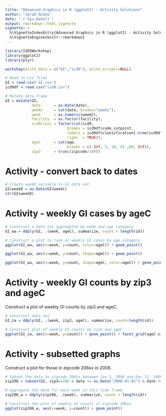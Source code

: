 ```yaml
---
title: "Advanced Graphics in R (ggplot2) - Activity Solutions"
author: "Jarad Niemi"
date: "`r Sys.Date()`"
output: rmarkdown::html_vignette
vignette: >
  %\VignetteIndexEntry{Advanced Graphics in R (ggplot2) - Activity Solutions}
  %\VignetteEngine{knitr::rmarkdown}
---
```


```r
library(ISDSWorkshop)
library(ggplot2)
library(plyr)

workshop(write_data = c("GI","icd9"), write_scripts=NULL)

# Read in csv files
GI = read.csv('GI.csv')
icd9df = read.csv("icd9.csv")

# Mutate data.frame
GI = mutate(GI,
            date      = as.Date(date),
            weekC     = cut(date, breaks="weeks"),
            week      = as.numeric(weekC),
            facility  = as.factor(facility),
            icd9class = factor(cut(icd9, 
                            breaks = icd9df$code_cutpoint, 
                            labels = icd9df$classification[-nrow(icd9df)], 
                            right  = TRUE)),
            ageC      = cut(age, 
                            breaks = c(-Inf, 5, 18, 45 ,60, Inf)),
            zip3      = trunc(zipcode/100))
```


# <a name="Date"></a> Activity - convert back to dates

```r
# Create weekD variable in GI data set
GI$weekD = as.Date(GI$weekC)
str(GI$weekD)
```



# <a name="graph"></a> Activity - weekly GI cases by ageC

```r
# Construct a data set aggregated by week and age category
GI_wa = ddply(GI, .(week, ageC), summarize, count = length(id))

# Construct a plot to look at weekly GI cases by age category
ggplot(GI_wa, aes(x=week, y=count, color=ageC)) + geom_point()

ggplot(GI_wa, aes(x=week, y=count, shape=ageC)) + geom_point()

ggplot(GI_wa, aes(x=week, y=count, shape=ageC, color=ageC)) + geom_point()
```



# <a name="facet"></a> Activity - weekly GI counts by zip3 and ageC

Construct a plot of weekly GI counts by zip3 and ageC. 

```r
# Construct data set 
GI_za = ddply(GI, .(week, zip3, ageC), summarize, count=length(id))

# Construct plot of weekly GI counts by zip3 and ageC
ggplot(GI_za, aes(x=week, y=count)) + geom_point() + facet_grid(ageC~zip3)
```




# <a name="subsetting"></a> Activity - subsetted graphs

Construct a plot for those in zipcode 206xx in 2008. 

```r
# Subset the data to zipcode 206xx between Jan 1, 2008 and Dec 31, 2008
zip206 = subset(GI, zip3==206 & date >= as.Date("2008-01-01") & date <= as.Date("2008-12-31"))

# Aggregate the date for each week in this time frame
zip206_w = ddply(zip206, .(week), summarize, count = length(id))

# Construct the plot of weekly GI counts in zipcode 206xx.
ggplot(zip206_w, aes(x=week, y=count)) + geom_point()
```
